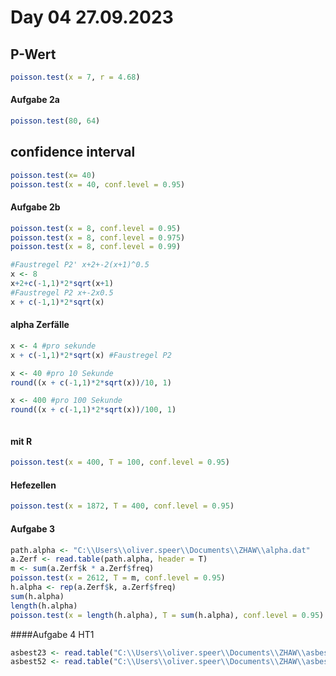 # Day 04 27.09.2023 {.unnumbered}

## P-Wert

```r
poisson.test(x = 7, r = 4.68)
```

#### Aufgabe 2a

```r
poisson.test(80, 64)
```

## confidence interval

```r
poisson.test(x= 40)
poisson.test(x = 40, conf.level = 0.95)

```

#### Aufgabe 2b

```r
poisson.test(x = 8, conf.level = 0.95)
poisson.test(x = 8, conf.level = 0.975)
poisson.test(x = 8, conf.level = 0.99)

#Faustregel P2' x+2+-2(x+1)^0.5
x <- 8
x+2+c(-1,1)*2*sqrt(x+1)
#Faustregel P2 x+-2x0.5
x + c(-1,1)*2*sqrt(x)
```

#### alpha Zerfälle

```r
x <- 4 #pro sekunde
x + c(-1,1)*2*sqrt(x) #Faustregel P2

x <- 40 #pro 10 Sekunde
round((x + c(-1,1)*2*sqrt(x))/10, 1)

x <- 400 #pro 100 Sekunde
round((x + c(-1,1)*2*sqrt(x))/100, 1)



```

#### mit R

```r
poisson.test(x = 400, T = 100, conf.level = 0.95)
```

#### Hefezellen

```r
poisson.test(x = 1872, T = 400, conf.level = 0.95)
```

#### Aufgabe 3

```r
path.alpha <- "C:\\Users\\oliver.speer\\Documents\\ZHAW\\alpha.dat"
a.Zerf <- read.table(path.alpha, header = T)
m <- sum(a.Zerf$k * a.Zerf$freq)
poisson.test(x = 2612, T = m, conf.level = 0.95)
h.alpha <- rep(a.Zerf$k, a.Zerf$freq)
sum(h.alpha)
length(h.alpha)
poisson.test(x = length(h.alpha), T = sum(h.alpha), conf.level = 0.95)

```

####Aufgabe 4 HT1

```r
asbest23 <- read.table("C:\\Users\\oliver.speer\\Documents\\ZHAW\\asbest1.dat")
asbest52 <- read.table("C:\\Users\\oliver.speer\\Documents\\ZHAW\\asbest2.dat")
```
